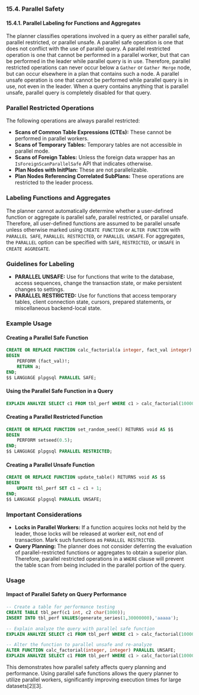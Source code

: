 ### 15.4. Parallel Safety

#### 15.4.1. Parallel Labeling for Functions and Aggregates

The planner classifies operations involved in a query as either parallel safe, parallel restricted, or parallel unsafe. A parallel safe operation is one that does not conflict with the use of parallel query. A parallel restricted operation is one that cannot be performed in a parallel worker, but that can be performed in the leader while parallel query is in use. Therefore, parallel restricted operations can never occur below a `Gather` or `Gather Merge` node, but can occur elsewhere in a plan that contains such a node. A parallel unsafe operation is one that cannot be performed while parallel query is in use, not even in the leader. When a query contains anything that is parallel unsafe, parallel query is completely disabled for that query.

### Parallel Restricted Operations

The following operations are always parallel restricted:

- **Scans of Common Table Expressions (CTEs):** These cannot be performed in parallel workers.
- **Scans of Temporary Tables:** Temporary tables are not accessible in parallel mode.
- **Scans of Foreign Tables:** Unless the foreign data wrapper has an `IsForeignScanParallelSafe` API that indicates otherwise.
- **Plan Nodes with InitPlan:** These are not parallelizable.
- **Plan Nodes Referencing Correlated SubPlans:** These operations are restricted to the leader process.

### Labeling Functions and Aggregates

The planner cannot automatically determine whether a user-defined function or aggregate is parallel safe, parallel restricted, or parallel unsafe. Therefore, all user-defined functions are assumed to be parallel unsafe unless otherwise marked using `CREATE FUNCTION` or `ALTER FUNCTION` with `PARALLEL SAFE`, `PARALLEL RESTRICTED`, or `PARALLEL UNSAFE`. For aggregates, the `PARALLEL` option can be specified with `SAFE`, `RESTRICTED`, or `UNSAFE` in `CREATE AGGREGATE`.

### Guidelines for Labeling

- **PARALLEL UNSAFE:** Use for functions that write to the database, access sequences, change the transaction state, or make persistent changes to settings.
- **PARALLEL RESTRICTED:** Use for functions that access temporary tables, client connection state, cursors, prepared statements, or miscellaneous backend-local state.

### Example Usage

#### Creating a Parallel Safe Function

```sql
CREATE OR REPLACE FUNCTION calc_factorial(a integer, fact_val integer) RETURNS integer AS $$
BEGIN
    PERFORM (fact_val)!;
    RETURN a;
END;
$$ LANGUAGE plpgsql PARALLEL SAFE;
```

#### Using the Parallel Safe Function in a Query

```sql
EXPLAIN ANALYZE SELECT c1 FROM tbl_perf WHERE c1 > calc_factorial(10000, 10) AND c2 LIKE '%aa%';
```

#### Creating a Parallel Restricted Function

```sql
CREATE OR REPLACE FUNCTION set_random_seed() RETURNS void AS $$
BEGIN
    PERFORM setseed(0.5);
END;
$$ LANGUAGE plpgsql PARALLEL RESTRICTED;
```

#### Creating a Parallel Unsafe Function

```sql
CREATE OR REPLACE FUNCTION update_table() RETURNS void AS $$
BEGIN
    UPDATE tbl_perf SET c1 = c1 + 1;
END;
$$ LANGUAGE plpgsql PARALLEL UNSAFE;
```

### Important Considerations

- **Locks in Parallel Workers:** If a function acquires locks not held by the leader, those locks will be released at worker exit, not end of transaction. Mark such functions as `PARALLEL RESTRICTED`.
- **Query Planning:** The planner does not consider deferring the evaluation of parallel-restricted functions or aggregates to obtain a superior plan. Therefore, parallel restricted operations in a `WHERE` clause will prevent the table scan from being included in the parallel portion of the query.

### Usage

#### Impact of Parallel Safety on Query Performance

```sql
-- Create a table for performance testing
CREATE TABLE tbl_perf(c1 int, c2 char(1000));
INSERT INTO tbl_perf VALUES(generate_series(1,30000000),'aaaaa');

-- Explain analyze the query with parallel safe function
EXPLAIN ANALYZE SELECT c1 FROM tbl_perf WHERE c1 > calc_factorial(10000, 10) AND c2 LIKE '%aa%';

-- Alter the function to parallel unsafe and re-analyze
ALTER FUNCTION calc_factorial(integer, integer) PARALLEL UNSAFE;
EXPLAIN ANALYZE SELECT c1 FROM tbl_perf WHERE c1 > calc_factorial(10000, 10) AND c2 LIKE '%aa%';
```

This demonstrates how parallel safety affects query planning and performance. Using parallel safe functions allows the query planner to utilize parallel workers, significantly improving execution times for large datasets[2][3].

